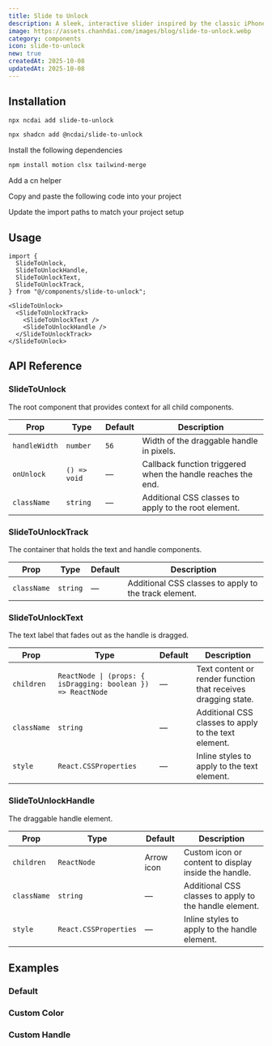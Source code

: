 ```yaml
---
title: Slide to Unlock
description: A sleek, interactive slider inspired by the classic iPhone OS "slide to unlock" gesture.
image: https://assets.chanhdai.com/images/blog/slide-to-unlock.webp
category: components
icon: slide-to-unlock
new: true
createdAt: 2025-10-08
updatedAt: 2025-10-08
---
```


<ComponentPreview
  name="slide-to-unlock-demo-1"
  openInV0Url="https://chanhdai.com/r/slide-to-unlock-demo-1.json"
  codeCollapsible
/>

## Installation

<CodeTabs className="gap-0">

<TabsListInstallType />

<TabsContent value="ncdai-cli" className="[&>figure]:mb-0">

```bash
npx ncdai add slide-to-unlock
```

</TabsContent>

<TabsContent value="shadcn-cli" className="[&>figure]:mb-0">

```bash
npx shadcn add @ncdai/slide-to-unlock
```

</TabsContent>

<TabsContent value="manual">

<Steps>

<Step>Install the following dependencies</Step>

```bash
npm install motion clsx tailwind-merge
```

<Step>Add a cn helper</Step>

<ComponentSource
  src="src/lib/utils.ts"
  title="lib/utils.ts"
  showLineNumbers
  collapsible={false}
/>

<Step>Copy and paste the following code into your project</Step>

<ComponentSource
  name="shimmering-text"
  title="components/shimmering-text.tsx"
  showLineNumbers
/>

<ComponentSource
  name="slide-to-unlock"
  title="components/slide-to-unlock.tsx"
  showLineNumbers
/>

<Step>Update the import paths to match your project setup</Step>

</Steps>

</TabsContent>

</CodeTabs>

## Usage

```tsx
import {
  SlideToUnlock,
  SlideToUnlockHandle,
  SlideToUnlockText,
  SlideToUnlockTrack,
} from "@/components/slide-to-unlock";
```

```tsx
<SlideToUnlock>
  <SlideToUnlockTrack>
    <SlideToUnlockText />
    <SlideToUnlockHandle />
  </SlideToUnlockTrack>
</SlideToUnlock>
```

## API Reference

### SlideToUnlock

The root component that provides context for all child components.

| Prop          | Type         | Default | Description                                                  |
| ------------- | ------------ | ------- | ------------------------------------------------------------ |
| `handleWidth` | `number`     | `56`    | Width of the draggable handle in pixels.                     |
| `onUnlock`    | `() => void` | —       | Callback function triggered when the handle reaches the end. |
| `className`   | `string`     | —       | Additional CSS classes to apply to the root element.         |

### SlideToUnlockTrack

The container that holds the text and handle components.

| Prop        | Type     | Default | Description                                           |
| ----------- | -------- | ------- | ----------------------------------------------------- |
| `className` | `string` | —       | Additional CSS classes to apply to the track element. |

### SlideToUnlockText

The text label that fades out as the handle is dragged.

| Prop        | Type                                                         | Default | Description                                                   |
| ----------- | ------------------------------------------------------------ | ------- | ------------------------------------------------------------- |
| `children`  | `ReactNode \| (props: { isDragging: boolean }) => ReactNode` | —       | Text content or render function that receives dragging state. |
| `className` | `string`                                                     | —       | Additional CSS classes to apply to the text element.          |
| `style`     | `React.CSSProperties`                                        | —       | Inline styles to apply to the text element.                   |

### SlideToUnlockHandle

The draggable handle element.

| Prop        | Type                  | Default    | Description                                            |
| ----------- | --------------------- | ---------- | ------------------------------------------------------ |
| `children`  | `ReactNode`           | Arrow icon | Custom icon or content to display inside the handle.   |
| `className` | `string`              | —          | Additional CSS classes to apply to the handle element. |
| `style`     | `React.CSSProperties` | —          | Inline styles to apply to the handle element.          |

## Examples

### Default

<ComponentPreview
  className="mt-4"
  name="slide-to-unlock-demo-1"
  openInV0Url="https://chanhdai.com/r/slide-to-unlock-demo-1.json"
  codeCollapsible
/>

### Custom Color

<ComponentPreview
  className="mt-4"
  name="slide-to-unlock-demo-2"
  openInV0Url="https://chanhdai.com/r/slide-to-unlock-demo-2.json"
  codeCollapsible
/>

### Custom Handle

<ComponentPreview
  className="mt-4"
  name="slide-to-unlock-demo-3"
  openInV0Url="https://chanhdai.com/r/slide-to-unlock-demo-3.json"
  codeCollapsible
/>
